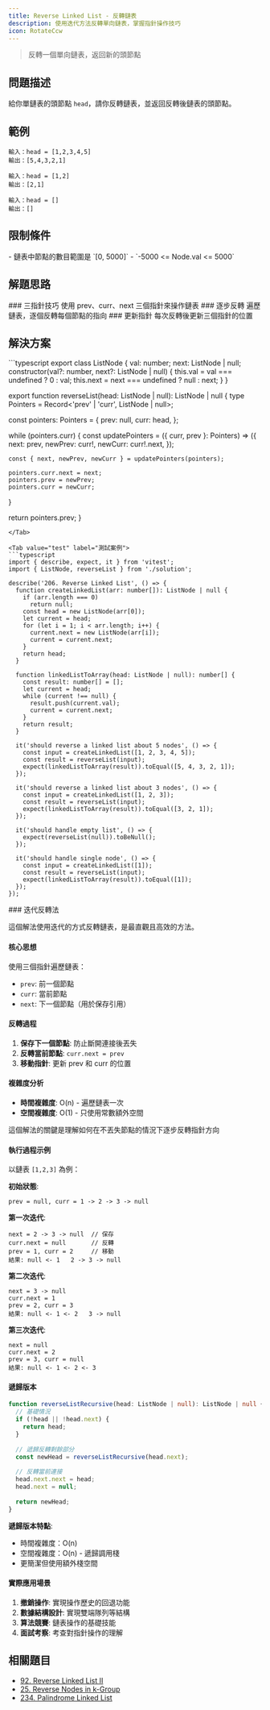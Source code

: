 ```yaml
---
title: Reverse Linked List - 反轉鏈表
description: 使用迭代方法反轉單向鏈表，掌握指針操作技巧
icon: RotateCcw
---
```



> 反轉一個單向鏈表，返回新的頭節點

## 問題描述

給你單鏈表的頭節點 `head`，請你反轉鏈表，並返回反轉後鏈表的頭節點。

## 範例

```
輸入：head = [1,2,3,4,5]
輸出：[5,4,3,2,1]

輸入：head = [1,2]
輸出：[2,1]

輸入：head = []
輸出：[]
```

## 限制條件

<Callout type="info">
- 鏈表中節點的數目範圍是 `[0, 5000]`
- `-5000 <= Node.val <= 5000`
</Callout>

## 解題思路

<Steps>

<Step>
### 三指針技巧
使用 prev、curr、next 三個指針來操作鏈表
</Step>

<Step>
### 逐步反轉
遍歷鏈表，逐個反轉每個節點的指向
</Step>

<Step>
### 更新指針
每次反轉後更新三個指針的位置
</Step>

</Steps>

## 解決方案

<Tabs>
<Tab value="solution" label="TypeScript 解答">
```typescript
export class ListNode {
  val: number;
  next: ListNode | null;
  constructor(val?: number, next?: ListNode | null) {
    this.val = val === undefined ? 0 : val;
    this.next = next === undefined ? null : next;
  }
}

export function reverseList(head: ListNode | null): ListNode | null {
  type Pointers = Record<'prev' | 'curr', ListNode | null>;

  const pointers: Pointers = {
    prev: null,
    curr: head,
  };

  while (pointers.curr) {
    const updatePointers = ({ curr, prev }: Pointers) => ({
      next: prev,
      newPrev: curr!,
      newCurr: curr!.next,
    });

    const { next, newPrev, newCurr } = updatePointers(pointers);

    pointers.curr.next = next;
    pointers.prev = newPrev;
    pointers.curr = newCurr;
  }

  return pointers.prev;
}
```
</Tab>

<Tab value="test" label="測試案例">
```typescript
import { describe, expect, it } from 'vitest';
import { ListNode, reverseList } from './solution';

describe('206. Reverse Linked List', () => {
  function createLinkedList(arr: number[]): ListNode | null {
    if (arr.length === 0)
      return null;
    const head = new ListNode(arr[0]);
    let current = head;
    for (let i = 1; i < arr.length; i++) {
      current.next = new ListNode(arr[i]);
      current = current.next;
    }
    return head;
  }

  function linkedListToArray(head: ListNode | null): number[] {
    const result: number[] = [];
    let current = head;
    while (current !== null) {
      result.push(current.val);
      current = current.next;
    }
    return result;
  }

  it('should reverse a linked list about 5 nodes', () => {
    const input = createLinkedList([1, 2, 3, 4, 5]);
    const result = reverseList(input);
    expect(linkedListToArray(result)).toEqual([5, 4, 3, 2, 1]);
  });

  it('should reverse a linked list about 3 nodes', () => {
    const input = createLinkedList([1, 2, 3]);
    const result = reverseList(input);
    expect(linkedListToArray(result)).toEqual([3, 2, 1]);
  });

  it('should handle empty list', () => {
    expect(reverseList(null)).toBeNull();
  });

  it('should handle single node', () => {
    const input = createLinkedList([1]);
    const result = reverseList(input);
    expect(linkedListToArray(result)).toEqual([1]);
  });
});
```
</Tab>

<Tab value="explanation" label="演算法解析">
### 迭代反轉法

這個解法使用迭代的方式反轉鏈表，是最直觀且高效的方法。

#### 核心思想

使用三個指針遍歷鏈表：
- `prev`: 前一個節點
- `curr`: 當前節點 
- `next`: 下一個節點（用於保存引用）

#### 反轉過程

1. **保存下一個節點**: 防止斷開連接後丟失
2. **反轉當前節點**: `curr.next = prev`
3. **移動指針**: 更新 prev 和 curr 的位置

#### 複雜度分析
- **時間複雜度**: O(n) - 遍歷鏈表一次
- **空間複雜度**: O(1) - 只使用常數額外空間

<Callout type="tip">
這個解法的關鍵是理解如何在不丟失節點的情況下逐步反轉指針方向
</Callout>

#### 執行過程示例

以鏈表 `[1,2,3]` 為例：

**初始狀態**:
```
prev = null, curr = 1 -> 2 -> 3 -> null
```

**第一次迭代**:
```
next = 2 -> 3 -> null  // 保存
curr.next = null       // 反轉
prev = 1, curr = 2     // 移動
結果: null <- 1   2 -> 3 -> null
```

**第二次迭代**:
```
next = 3 -> null
curr.next = 1
prev = 2, curr = 3
結果: null <- 1 <- 2   3 -> null
```

**第三次迭代**:
```
next = null
curr.next = 2
prev = 3, curr = null
結果: null <- 1 <- 2 <- 3
```

#### 遞歸版本

```typescript
function reverseListRecursive(head: ListNode | null): ListNode | null {
  // 基礎情況
  if (!head || !head.next) {
    return head;
  }
  
  // 遞歸反轉剩餘部分
  const newHead = reverseListRecursive(head.next);
  
  // 反轉當前連接
  head.next.next = head;
  head.next = null;
  
  return newHead;
}
```

**遞歸版本特點**:
- 時間複雜度：O(n)
- 空間複雜度：O(n) - 遞歸調用棧
- 更簡潔但使用額外棧空間

#### 實際應用場景

1. **撤銷操作**: 實現操作歷史的回退功能
2. **數據結構設計**: 實現雙端隊列等結構
3. **算法競賽**: 鏈表操作的基礎技能
4. **面試考察**: 考查對指針操作的理解
</Tab>
</Tabs>

## 相關題目

- [92. Reverse Linked List II](https://leetcode.com/problems/reverse-linked-list-ii/)
- [25. Reverse Nodes in k-Group](https://leetcode.com/problems/reverse-nodes-in-k-group/)
- [234. Palindrome Linked List](https://leetcode.com/problems/palindrome-linked-list/)